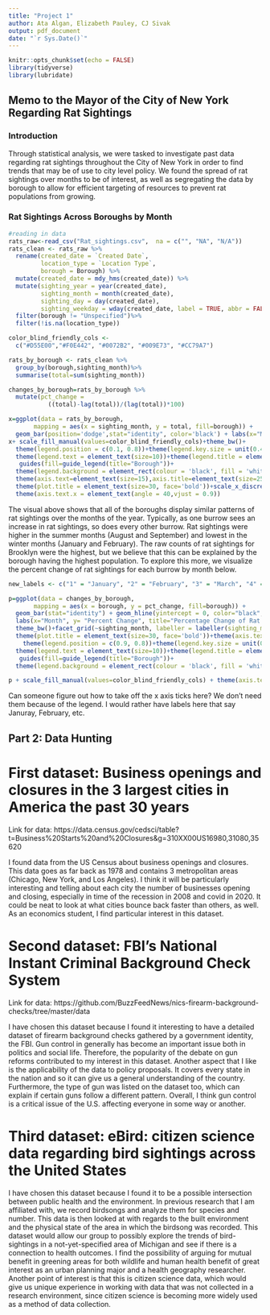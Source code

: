 ---
title: "Project 1"
author: Ata Algan, Elizabeth Pauley, CJ Sivak
output: pdf_document
date: "`r Sys.Date()`"
---

```{r setup, include=FALSE}
knitr::opts_chunk$set(echo = FALSE)
library(tidyverse)
library(lubridate)
```

## Memo to the Mayor of the City of New York Regarding Rat Sightings
### Introduction

Through statistical analysis, we were tasked to investigate past data regarding rat sightings throughout the City of New York in order to find trends that may be of use to city level policy. We found the spread of rat sightings over months to be of interest, as well as segregating the data by borough to allow for efficient targeting of resources to prevent rat populations from growing. 

### Rat Sightings Across Boroughs by Month

```{r bymonth, message=FALSE, warning=FALSE}
#reading in data
rats_raw<-read_csv("Rat_sightings.csv",  na = c("", "NA", "N/A"))
rats_clean <- rats_raw %>%
  rename(created_date = `Created Date`,
         location_type = `Location Type`,
         borough = Borough) %>%
  mutate(created_date = mdy_hms(created_date)) %>%
  mutate(sighting_year = year(created_date),
         sighting_month = month(created_date),
         sighting_day = day(created_date),
         sighting_weekday = wday(created_date, label = TRUE, abbr = FALSE)) %>%
  filter(borough != "Unspecified")%>%
  filter(!is.na(location_type))

color_blind_friendly_cols <-
  c("#D55E00","#F0E442", "#0072B2", "#009E73", "#CC79A7")

rats_by_borough <- rats_clean %>%
  group_by(borough,sighting_month)%>%
  summarise(total=sum(sighting_month))

changes_by_borough=rats_by_borough %>%
  mutate(pct_change =
           ((total)-lag(total))/(lag(total))*100)
```

```{r, fig.width=14, fig.height=8}
x=ggplot(data = rats_by_borough,
       mapping = aes(x = sighting_month, y = total, fill=borough)) +
  geom_bar(position='dodge',stat="identity", color='black') + labs(x="Month", y= "Count", title="Count of Rats in NYC by Month")
x+ scale_fill_manual(values=color_blind_friendly_cols)+theme_bw()+
  theme(legend.position = c(0.1, 0.8))+theme(legend.key.size = unit(0.4, 'cm'))+
  theme(legend.text = element_text(size=10))+theme(legend.title = element_text(size=20))+
   guides(fill=guide_legend(title="Borough"))+
  theme(legend.background = element_rect(colour = 'black', fill = 'white', linetype='solid'))+
  theme(axis.text=element_text(size=15),axis.title=element_text(size=25,face="bold"))+ 
  theme(plot.title = element_text(size=30, face='bold'))+scale_x_discrete(limits=c("January", "February", "March", "April", "May", "June", "July", "August", "September", "October", "November", "December"))+
  theme(axis.text.x = element_text(angle = 40,vjust = 0.9))
```

The visual above shows that all of the boroughs display similar patterns of rat sightings over the months of the year. Typically, as one burrow sees an increase in rat sightings, so does every other burrow. Rat sightings were higher in the summer months (August and September) and lowest in the winter months (January and February). The raw counts of rat sightings for Brooklyn were the highest, but we believe that this can be explained by the borough having the highest population. To explore this more, we visualize the percent change of rat sightings for each burrow by month below. 

```{r,fig.width=14, fig.height=8, warning=FALSE}
new_labels <- c("1" = "January", "2" = "February", "3" = "March", "4" = "April","5" = "May", "6" = "June","7" = "July", "8" = "August","9" = "September", "10" = "October","11" = "November", "12" = "December" )

p=ggplot(data = changes_by_borough,
       mapping = aes(x = borough, y = pct_change, fill=borough)) +
  geom_bar(stat="identity") + geom_hline(yintercept = 0, color="black", lwd=2)+
  labs(x="Month", y= "Percent Change", title="Percentage Change of Rat Sightings by Month")+
  theme_bw()+facet_grid(~sighting_month, labeller = labeller(sighting_month = new_labels))+theme(axis.text=element_text(size=15),axis.title=element_text(size=25,face="bold"))+
  theme(plot.title = element_text(size=30, face='bold'))+theme(axis.text.x = element_text(angle = 90,vjust = 0.9))+
    theme(legend.position = c(0.9, 0.8))+theme(legend.key.size = unit(0.4, 'cm'))+
  theme(legend.text = element_text(size=10))+theme(legend.title = element_text(size=20))+
   guides(fill=guide_legend(title="Borough"))+
  theme(legend.background = element_rect(colour = 'black', fill = 'white', linetype='solid'))

p + scale_fill_manual(values=color_blind_friendly_cols) + theme(axis.text.x = element_blank())
```
Can someone figure out how to take off the x axis ticks here? We don't need them because of the legend. I would rather have labels here that say Januray, February, etc.

## Part 2: Data Hunting
# First dataset: Business openings and closures in the 3 largest cities in America the past 30 years
Link for data: https://data.census.gov/cedsci/table?t=Business%20Starts%20and%20Closures&g=310XX00US16980,31080,35620 

I found data from the US Census about business openings and closures. This data goes as far back as 1978 and contains 3 metropolitan areas (Chicago, New York, and Los Angeles). I think it will be particularly interesting and telling about each city the number of businesses opening and closing, especially in time of the recession in 2008 and covid in 2020. It could be neat to look at what cities bounce back faster than others, as well. As an economics student, I find particular interest in this dataset. 

# Second dataset: FBI's National Instant Criminal Background Check System
Link for data: https://github.com/BuzzFeedNews/nics-firearm-background-checks/tree/master/data

I have chosen this dataset because I found it interesting to have a detailed dataset of firearm background checks gathered by a government identity, the FBI. Gun control in generally has become an important issue both in politics and social life. Therefore, the popularity of the debate on gun reforms contributed to my interest in this dataset. Another aspect that I like is the applicability of the data to policy proposals. It covers every state in the nation and so it can give us a general understanding of the country. Furthermore, the type of gun was listed on the dataset too, which can explain if certain guns follow a different pattern. Overall, I think gun control is a critical issue of the U.S. affecting everyone in some way or another.

# Third dataset: eBird: citizen science data regarding bird sightings across the United States
[Link for data]: https://science.ebird.org/en/use-ebird-data

I have chosen this dataset because I found it to be a possible intersection between public health and the environment. In previous research that I am affiliated with, we record birdsongs and analyze them for species and number. This data is then looked at with regards to the built environment and the physical state of the area in which the birdsong was recorded. This dataset would allow our group to possibly explore the trends of bird-sightings in a not-yet-specified area of Michigan and see if there is a connection to health outcomes. I find the possibility of arguing for mutual benefit in greening areas for both wildlife and human health benefit of great interest as an urban planning major and a health geography researcher. Another point of interest is that this is citizen science data, which would give us unique experience in working with data that was not collected in a research environment, since citizen science is becoming more widely used as a method of data collection.